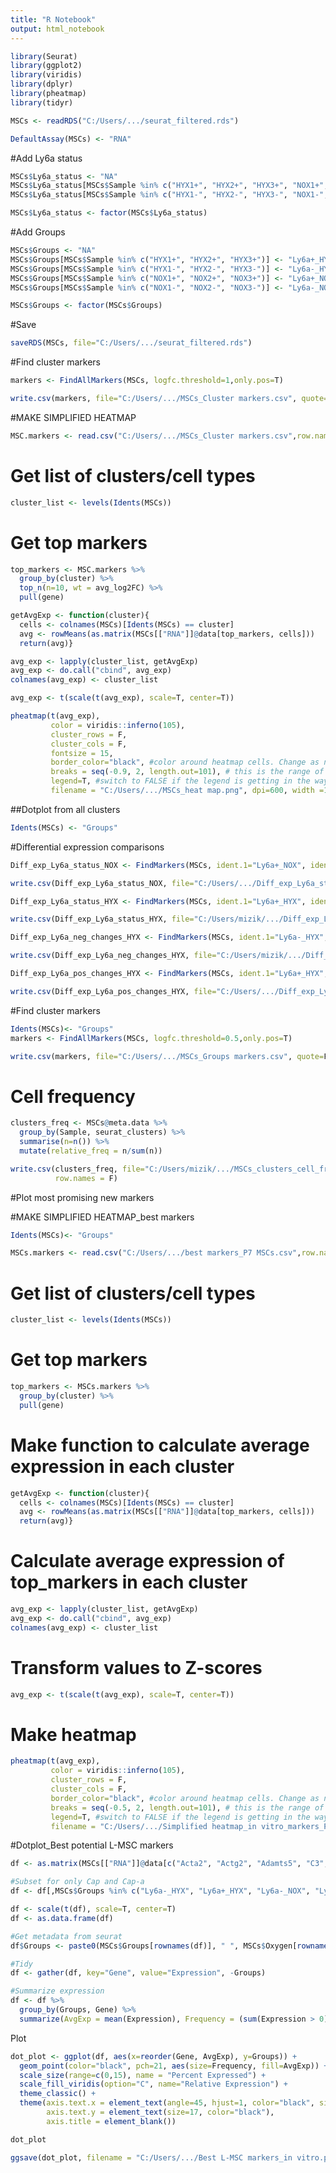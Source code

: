 ---
title: "R Notebook"
output: html_notebook
---

```{r}
library(Seurat)
library(ggplot2)
library(viridis)
library(dplyr)
library(pheatmap)
library(tidyr)
```

```{r}
MSCs <- readRDS("C:/Users/.../seurat_filtered.rds")
```

```{r}
DefaultAssay(MSCs) <- "RNA"
```


#Add Ly6a status
```{r}
MSCs$Ly6a_status <- "NA"
MSCs$Ly6a_status[MSCs$Sample %in% c("HYX1+", "HYX2+", "HYX3+", "NOX1+", "NOX2+", "NOX3+")] <- "Ly6a+"
MSCs$Ly6a_status[MSCs$Sample %in% c("HYX1-", "HYX2-", "HYX3-", "NOX1-", "NOX2-", "NOX3-")] <- "Ly6a-"
```
```{r}
MSCs$Ly6a_status <- factor(MSCs$Ly6a_status)
```

#Add Groups
```{r}
MSCs$Groups <- "NA"
MSCs$Groups[MSCs$Sample %in% c("HYX1+", "HYX2+", "HYX3+")] <- "Ly6a+_HYX"
MSCs$Groups[MSCs$Sample %in% c("HYX1-", "HYX2-", "HYX3-")] <- "Ly6a-_HYX"
MSCs$Groups[MSCs$Sample %in% c("NOX1+", "NOX2+", "NOX3+")] <- "Ly6a+_NOX"
MSCs$Groups[MSCs$Sample %in% c("NOX1-", "NOX2-", "NOX3-")] <- "Ly6a-_NOX"
```
```{r}
MSCs$Groups <- factor(MSCs$Groups)
```

#Save
```{r}
saveRDS(MSCs, file="C:/Users/.../seurat_filtered.rds")
```



#Find cluster markers
```{r}
markers <- FindAllMarkers(MSCs, logfc.threshold=1,only.pos=T)
```
```{r}
write.csv(markers, file="C:/Users/.../MSCs_Cluster markers.csv", quote=F)
```



#MAKE SIMPLIFIED HEATMAP
```{r}
MSC.markers <- read.csv("C:/Users/.../MSCs_Cluster markers.csv",row.names=1)
```
# Get list of clusters/cell types
```{r}
cluster_list <- levels(Idents(MSCs))
```
# Get top markers
```{r}
top_markers <- MSC.markers %>% 
  group_by(cluster) %>% 
  top_n(n=10, wt = avg_log2FC) %>% 
  pull(gene) 
```

```{r}
getAvgExp <- function(cluster){
  cells <- colnames(MSCs)[Idents(MSCs) == cluster] 
  avg <- rowMeans(as.matrix(MSCs[["RNA"]]@data[top_markers, cells])) 
  return(avg)}
```
```{r}
avg_exp <- lapply(cluster_list, getAvgExp)
avg_exp <- do.call("cbind", avg_exp)
colnames(avg_exp) <- cluster_list
```
```{r}
avg_exp <- t(scale(t(avg_exp), scale=T, center=T))
```
```{r}
pheatmap(t(avg_exp),
         color = viridis::inferno(105),
         cluster_rows = F,
         cluster_cols = F,
         fontsize = 15,
         border_color="black", #color around heatmap cells. Change as needed
         breaks = seq(-0.9, 2, length.out=101), # this is the range of values for the colormap, adjust as desired. Usually has to be modified to get good contrast
         legend=T, #switch to FALSE if the legend is getting in the way
         filename = "C:/Users/.../MSCs_heat map.png", dpi=600, width =12, height = 2.7) #adjust width/height to make dimensions work
```



##Dotplot from all clusters
```{r}
Idents(MSCs) <- "Groups"
```

#Differential expression comparisons
```{r}
Diff_exp_Ly6a_status_NOX <- FindMarkers(MSCs, ident.1="Ly6a+_NOX", ident.2="Ly6a-_NOX", group.by="Groups")
```
```{r}
write.csv(Diff_exp_Ly6a_status_NOX, file="C:/Users/.../Diff_exp_Ly6a_status_NOX.csv", quote=F)
```

```{r}
Diff_exp_Ly6a_status_HYX <- FindMarkers(MSCs, ident.1="Ly6a+_HYX", ident.2="Ly6a-_HYX", group.by="Groups")
```
```{r}
write.csv(Diff_exp_Ly6a_status_HYX, file="C:/Users/mizik/.../Diff_exp_Ly6a_status_HYX.csv", quote=F)
```

```{r}
Diff_exp_Ly6a_neg_changes_HYX <- FindMarkers(MSCs, ident.1="Ly6a-_HYX", ident.2="Ly6a-_NOX", group.by="Groups")
```
```{r}
write.csv(Diff_exp_Ly6a_neg_changes_HYX, file="C:/Users/mizik/.../Diff_exp_Ly6a_neg_changes_HYX.csv", quote=F)
```

```{r}
Diff_exp_Ly6a_pos_changes_HYX <- FindMarkers(MSCs, ident.1="Ly6a+_HYX", ident.2="Ly6a+_NOX", group.by="Groups")
```
```{r}
write.csv(Diff_exp_Ly6a_pos_changes_HYX, file="C:/Users/.../Diff_exp_Ly6a_pos_chnages_HYX.csv", quote=F)
```



#Find cluster markers
```{r}
Idents(MSCs)<- "Groups"
markers <- FindAllMarkers(MSCs, logfc.threshold=0.5,only.pos=T)
```
```{r}
write.csv(markers, file="C:/Users/.../MSCs_Groups markers.csv", quote=F)
```


# Cell frequency
```{r}
clusters_freq <- MSCs@meta.data %>%
  group_by(Sample, seurat_clusters) %>%
  summarise(n=n()) %>%
  mutate(relative_freq = n/sum(n))
```
```{r}
write.csv(clusters_freq, file="C:/Users/mizik/.../MSCs_clusters_cell_frequency.csv", quote=F,
          row.names = F)
```


#Plot most promising new markers

#MAKE SIMPLIFIED HEATMAP_best markers
```{r}
Idents(MSCs)<- "Groups"
```

```{r}
MSCs.markers <- read.csv("C:/Users/.../best markers_P7 MSCs.csv",row.names=1)
```
# Get list of clusters/cell types
```{r}
cluster_list <- levels(Idents(MSCs))
```
# Get top markers
```{r}
top_markers <- MSCs.markers %>% 
  group_by(cluster) %>% 
  pull(gene) 
```
# Make function to calculate average expression in each cluster
```{r}
getAvgExp <- function(cluster){
  cells <- colnames(MSCs)[Idents(MSCs) == cluster] 
  avg <- rowMeans(as.matrix(MSCs[["RNA"]]@data[top_markers, cells])) 
  return(avg)}
```
# Calculate average expression of top_markers in each cluster
```{r}
avg_exp <- lapply(cluster_list, getAvgExp)
avg_exp <- do.call("cbind", avg_exp)
colnames(avg_exp) <- cluster_list
```
# Transform values to Z-scores
```{r}
avg_exp <- t(scale(t(avg_exp), scale=T, center=T))
```
# Make heatmap
```{r}
pheatmap(t(avg_exp),
         color = viridis::inferno(105),
         cluster_rows = F, 
         cluster_cols = F,
         border_color="black", #color around heatmap cells. Change as needed
         breaks = seq(-0.5, 2, length.out=101), # this is the range of values for the colormap, adjust as desired. Usually has to be modified to get good contrast
         legend=T, #switch to FALSE if the legend is getting in the way
         filename = "C:/Users/.../Simplified heatmap_in vitro_markers_P7.png", dpi=600, width = 15, height = 2.3) #adjust width/height to make dimensions work
```



#Dotplot_Best potential L-MSC markers
```{r}
df <- as.matrix(MSCs[["RNA"]]@data[c("Acta2", "Actg2", "Adamts5", "C3", "Cemip",  "Col1a1", "Col1a2", "Col3a1", "Cygb", "Fxyd5", "Hmga2", "Lum", "Lxn", "Meg3", "Mfap5", "Nrn1", "Postn", "Prdx6", "Ptn", "Rbp1", "Serpina3n", "Serpinf1", "Tagln2", "Timp1", "Tm4sf1", "Wisp2", "Dcn"),])

#Subset for only Cap and Cap-a
df <- df[,MSCs$Groups %in% c("Ly6a-_HYX", "Ly6a+_HYX", "Ly6a-_NOX", "Ly6a+_NOX")]

df <- scale(t(df), scale=T, center=T)
df <- as.data.frame(df)

#Get metadata from seurat
df$Groups <- paste0(MSCs$Groups[rownames(df)], " ", MSCs$Oxygen[rownames(df)])

#Tidy
df <- gather(df, key="Gene", value="Expression", -Groups)

#Summarize expression
df <- df %>%
  group_by(Groups, Gene) %>%
  summarize(AvgExp = mean(Expression), Frequency = (sum(Expression > 0) / length(Expression))*100)
```

Plot
```{r}
dot_plot <- ggplot(df, aes(x=reorder(Gene, AvgExp), y=Groups)) +
  geom_point(color="black", pch=21, aes(size=Frequency, fill=AvgExp)) +
  scale_size(range=c(0,15), name = "Percent Expressed") +
  scale_fill_viridis(option="C", name="Relative Expression") +
  theme_classic() +
  theme(axis.text.x = element_text(angle=45, hjust=1, color="black", size=15),
        axis.text.y = element_text(size=17, color="black"),
        axis.title = element_blank())

dot_plot
```

```{r}
ggsave(dot_plot, filename = "C:/Users/.../Best L-MSC markers_in vitro.png", width=20, height=4.6, dpi=600)
```

